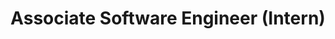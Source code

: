 ---
company: "Huawei Technologies"
title: "Associate Software Engineer (Intern)"
description: "Department: Human Machine Interaction Lab"
duration: "May 2024 - Present"
---